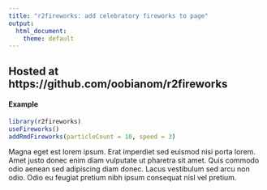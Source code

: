 ---
title: "r2fireworks: add celebratory fireworks to page"
output:
  html_document:
    theme: default
---

## Hosted at https://github.com/oobianom/r2fireworks

#### Example

```{r}
library(r2fireworks)
useFireworks()
addRmdFireworks(particleCount = 10, speed = 3)

```


Magna eget est lorem ipsum. Erat imperdiet sed euismod nisi porta lorem. Amet justo donec enim diam vulputate ut pharetra sit amet. Quis commodo odio aenean sed adipiscing diam donec. Lacus vestibulum sed arcu non odio. Odio eu feugiat pretium nibh ipsum consequat nisl vel pretium.
